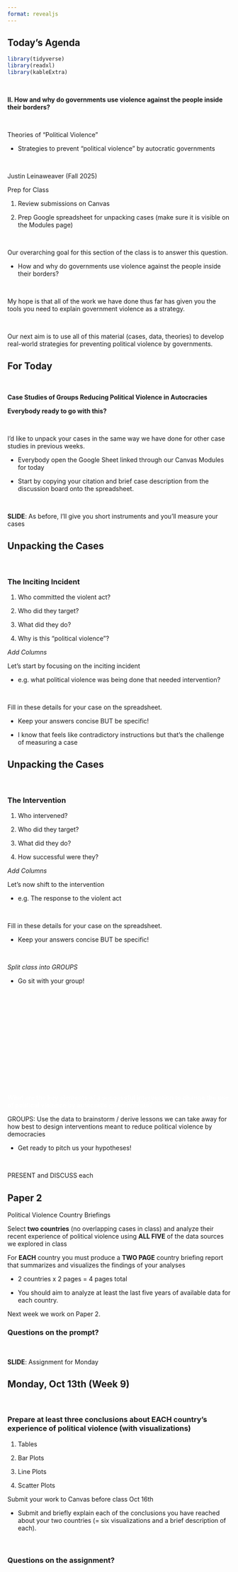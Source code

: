 ```yaml
---
format: revealjs
---
```


## Today's Agenda {background-image="Images/00-Leviathan_Cover_55.png" .center}

```r
library(tidyverse)
library(readxl)
library(kableExtra)
```

<br>

**II. How and why do governments use violence against the people inside their borders?**

<br>

Theories of "Political Violence"

- Strategies to prevent "political violence" by autocratic governments

<br>

::: r-stack
Justin Leinaweaver (Fall 2025)
:::

::: notes
Prep for Class

1. Review submissions on Canvas

2. Prep Google spreadsheet for unpacking cases (make sure it is visible on the Modules page)

<br>

Our overarching goal for this section of the class is to answer this question.

- How and why do governments use violence against the people inside their borders?

<br>

My hope is that all of the work we have done thus far has given you the tools you need to explain government violence as a strategy.

<br>

Our next aim is to use all of this material (cases, data, theories) to develop real-world strategies for preventing political violence by governments.

:::



## For Today {background-image="Images/00-Leviathan_Cover_55.png" .center}

<br>

**Case Studies of Groups Reducing Political Violence in Autocracies**

::: notes

**Everybody ready to go with this?**

<br>

I'd like to unpack your cases in the same way we have done for other case studies in previous weeks.

- Everybody open the Google Sheet linked through our Canvas Modules for today

- Start by copying your citation and brief case description from the discussion board onto the spreadsheet.

<br>

**SLIDE**: As before, I'll give you short instruments and you'll measure your cases
:::



## Unpacking the Cases {background-image="Images/00-Leviathan_Cover_55.png" .center}

<br>

### **The Inciting Incident**

1. Who committed the violent act?

2. Who did they target?

3. What did they do?

4. Why is this "political violence"?

::: notes

*Add Columns*

Let's start by focusing on the inciting incident

- e.g. what political violence was being done that needed intervention?

<br>

Fill in these details for your case on the spreadsheet.

- Keep your answers concise BUT be specific!

- I know that feels like contradictory instructions but that's the challenge of measuring a case

:::



## Unpacking the Cases {background-image="Images/00-Leviathan_Cover_55.png" .center}

<br>

### **The Intervention**

1. Who intervened?

2. Who did they target?

3. What did they do?

4. How successful were they?

::: notes

*Add Columns*

Let's now shift to the intervention

- e.g. The response to the violent act

<br>

Fill in these details for your case on the spreadsheet.

- Keep your answers concise BUT be specific!

<br>

*Split class into GROUPS*

- Go sit with your group!

:::




## {background-image="Images/08_2-Argentina_protest.webp" .center}

<br>

<br>

<br>

<br>

<br>

<br>

<br>

[**What are the key elements of a successful intervention to change the use of political violence by autocratic governments?**]{style="color:white;"}

::: notes

GROUPS: Use the data to brainstorm / derive lessons we can take away for how best to design interventions meant to reduce political violence by democracies

- Get ready to pitch us your hypotheses!

<br>

PRESENT and DISCUSS each

:::




## Paper 2 {background-image="Images/00-Leviathan_Cover_55.png" .center}

Political Violence Country Briefings

Select **two countries** (no overlapping cases in class) and analyze their recent experience of political violence using **ALL FIVE** of the data sources we explored in class

For **EACH** country you must produce a **TWO PAGE** country briefing report that summarizes and visualizes the findings of your analyses

- 2 countries x 2 pages = 4 pages total

- You should aim to analyze at least the last five years of available data for each country.

::: notes

Next week we work on Paper 2.

### Questions on the prompt?

<br>

**SLIDE**: Assignment for Monday

:::



## Monday, Oct 13th (Week 9) {background-image="Images/00-Leviathan_Cover_55.png" .center}

<br>

### **Prepare at least three conclusions about EACH country's experience of political violence (with visualizations)**

1. Tables 

2. Bar Plots

3. Line Plots

4. Scatter Plots

::: notes

Submit your work to Canvas before class Oct 16th

- Submit and briefly explain each of the conclusions you have reached about your two countries (= six visualizations and a brief description of each).

<br>

### Questions on the assignment?

:::